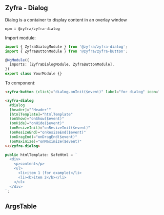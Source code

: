 
## Zyfra - Dialog

<Subtitle>Dialog is a container to display content in an overlay window</Subtitle>

```
npm i @zyfra/zyfra-dialog
```

Import module:

```typescript
import { ZyfraDialogModule } from '@zyfra/zyfra-dialog';
import { ZyfraButtonModule } from '@zyfra/zyfra-button';

@NgModule({
  imports: [ZyfraDialogModule, ZyfraButtonModule],
})
export class YourModule {}
```

To component:

```html
<zyfra-button (click)="dialog.onInit($event)" label="for dialog" icon="pi pi-check"></zyfra-button>

<zyfra-dialog
  #dialog
  [header]="'Header'"
  [htmlTemplate]="htmlTemplate"
  (onShow)="onShow($event)"
  (onHide)="onHide($event)"
  (onResizeInit)="onResizeInit($event)"
  (onResizeEnd)="onResizeEnd($event)"
  (onDragEnd)="onDragEnd($event)"
  (onMaximize)="onMaximize($event)"
></zyfra-dialog>
```

```typescript
public htmlTemplate: SafeHtml = `
  <div>
    <p>content</p>
    <ul>
      <li>item 1 (for example)</li>
      <li><b>item 2</b></li>
    </ul>
  </div>
`;
```

## ArgsTable

<ArgsTable of={ZyfraDialogComponent} />
